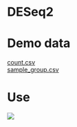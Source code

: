 # DESeq2

# Demo data

[count.csv](https://github.com/w1996jy/Aitdemodata/blob/main/count.csv) <br>
[sample_group.csv](https://github.com/w1996jy/Aitdemodata/blob/main/sample_group.csv)

# Use

[![](https://github.com/w1996jy/Aitdemodata/blob/main/pic/%20DESeq2_Analysis.png?raw=true)](https://github.com/w1996jy/Aitdemodata/blob/main/pic/%20DESeq2_Analysis.png?raw=true)
